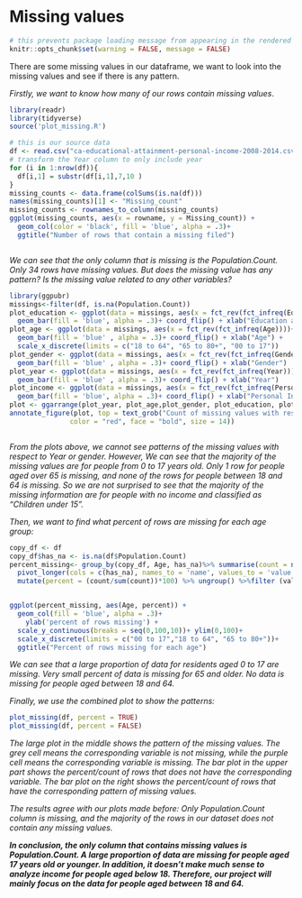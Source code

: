 # Missing values


```r
# this prevents package loading message from appearing in the rendered version of your problem set
knitr::opts_chunk$set(warning = FALSE, message = FALSE)
```

There are some missing values in our dataframe, we want to look into the missing values and see if there is any pattern.

*Firstly, we want to know how many of our rows contain missing values*.

```r
library(readr)
library(tidyverse)
source('plot_missing.R')

# this is our source data
df <- read.csv("ca-educational-attainment-personal-income-2008-2014.csv")
# transform the Year column to only include year
for (i in 1:nrow(df)){
  df[i,1] = substr(df[i,1],7,10 )
}
missing_counts <- data.frame(colSums(is.na(df)))
names(missing_counts)[1] <- "Missing_count"
missing_counts <- rownames_to_column(missing_counts)
ggplot(missing_counts, aes(x = rowname, y = Missing_count)) +
  geom_col(color = 'black', fill = 'blue', alpha = .3)+
  ggtitle("Number of rows that contain a missing filed")



```

*We can see that the only column that is missing is  the Population.Count. Only 34 rows have missing values. But does the missing value has any pattern? Is the missing value related to any other variables? *

```r

library(ggpubr)
missings<-filter(df, is.na(Population.Count))
plot_education <- ggplot(data = missings, aes(x = fct_rev(fct_infreq(Educational.Attainment))))+
  geom_bar(fill = 'blue', alpha = .3)+ coord_flip() + xlab("Education attainment")
plot_age <- ggplot(data = missings, aes(x = fct_rev(fct_infreq(Age))))+
  geom_bar(fill = 'blue' , alpha = .3)+ coord_flip() + xlab("Age") +
  scale_x_discrete(limits = c("18 to 64", "65 to 80+", "00 to 17"))
plot_gender <- ggplot(data = missings, aes(x = fct_rev(fct_infreq(Gender))))+
  geom_bar(fill = 'blue' , alpha = .3)+ coord_flip() + xlab("Gender")
plot_year <- ggplot(data = missings, aes(x = fct_rev(fct_infreq(Year))))+
  geom_bar(fill = 'blue' , alpha = .3)+ coord_flip() + xlab("Year")
plot_income <- ggplot(data = missings, aes(x = fct_rev(fct_infreq(Personal.Income))))+
  geom_bar(fill = 'blue', alpha = .3)+ coord_flip() + xlab("Personal Income")
plot <- ggarrange(plot_year, plot_age,plot_gender, plot_education, plot_income, ncol = 2, nrow = 3, align = 'hv')
annotate_figure(plot, top = text_grob("Count of missing values with respect to attributes", 
               color = "red", face = "bold", size = 14))



```

*From the plots above,  we cannot see patterns of the missing values with respect to Year or gender.*
*However, We can see that the majority of the missing values are for people from 0 to 17 years old. Only 1 row for people aged over 65 is missing, and none of the rows for people between 18 and 64 is missing. So we are not surprised to see that the majority of the missing information are for people with no income and classified as "Children under 15".*

*Then, we want to find what percent of rows are missing for each age group:*

```r
copy_df <- df
copy_df$has_na <- is.na(df$Population.Count)
percent_missing<- group_by(copy_df, Age, has_na)%>% summarise(count = n()) %>% 
  pivot_longer(cols = c(has_na), names_to = 'name', values_to = 'value') %>%
  mutate(percent = (count/sum(count))*100) %>% ungroup() %>%filter (value == TRUE)


ggplot(percent_missing, aes(Age, percent)) + 
  geom_col(fill = 'blue', alpha = .3)+
    ylab('percent of rows missing') +
  scale_y_continuous(breaks = seq(0,100,10))+ ylim(0,100)+
  scale_x_discrete(limits = c("00 to 17","18 to 64", "65 to 80+"))+
  ggtitle("Percent of rows missing for each age")

```

*We can see that a large proportion of data for residents aged 0 to 17 are missing. Very small percent of data is missing for 65 and older. No data is missing for people aged between 18 and 64.*

*Finally, we use the combined plot to show the patterns:*

```r
plot_missing(df, percent = TRUE)
plot_missing(df, percent = FALSE)

```

*The large plot in the middle shows the pattern of the missing values. The grey cell means the corresponding variable is not missing, while the purple cell means the corresponding variable is missing. The bar plot in the upper part shows the percent/count of rows that does not have the corresponding variable. The bar plot on the right shows the percent/count of rows that have the corresponding pattern of missing values.*

*The results agree with our plots made before: Only Population.Count column is missing, and the majority of the rows in our dataset does not contain any missing values.*

<b>*In conclusion, the only column that contains missing values is Population.Count. A large proportion of data are missing for people aged 17 years old or younger. In addition, it doesn't make much sense to analyze income for people aged below 18. Therefore, our project will mainly focus on the data for people aged between 18 and 64.*</b>
